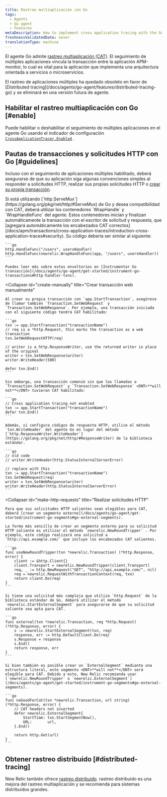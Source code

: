 ```yaml
---
title: Rastreo multiaplicación con Go
tags:
  - Agents
  - Go agent
  - Features
metaDescription: How to implement cross application tracing with the Go agent in order to connect transactions across APM-monitored apps.
freshnessValidatedDate: never
translationType: machine
---
```


El agente Go admite [rastreo multiaplicación (CAT)](/docs/apm/transactions/cross-application-traces/introduction-cross-application-traces). El seguimiento de múltiples aplicaciones vincula la transacción entre la aplicación APM-monitor, lo cual es vital para la aplicación que implementa una arquitectura orientada a servicios o microservicios.

<Callout variant="important">
  El rastreo de aplicaciones múltiples ha quedado obsoleto en favor de [Distributed tracing](/docs/agents/go-agent/features/distributed-tracing-go) y se eliminará en una versión futura de agente.
</Callout>

## Habilitar el rastreo multiaplicación con Go [#enable]

Puede habilitar o deshabilitar el seguimiento de múltiples aplicaciones en el agente Go usando el indicador de configuración [`CrossApplicationTracer.Enabled`](/docs/agents/go-agent/instrumentation/go-agent-configuration#cross-tracer-enabled) .

## Pautas de transacciones y solicitudes HTTP con Go [#guidelines]

Incluso con el seguimiento de aplicaciones múltiples habilitado, deberá asegurarse de que su aplicación siga algunas convenciones simples al responder a solicitudes HTTP, realizar sus propias solicitudes HTTP o [crear su propia transacción](/docs/agents/go-agent/get-started/instrument-go-transactions).

<CollapserGroup>
  <Collapser
    id="create-transactions"
    title="Creating transactions via http.ServeMux"
  >
    Si está utilizando [`http.ServeMux`](https://golang.org/pkg/net/http/#ServeMux) de Go y desea compatibilidad con CAT, deberá utilizar los contenedores `WrapHandle` y `WrapHandleFunc` del agente. Estos contenedores inician y finalizan automáticamente la transacción con el escritor de solicitud y respuesta, que [agregará automáticamente los encabezados CAT correctos](/docs/apm/transactions/cross-application-traces/introduction-cross-application-traces#security). Su código debería ser similar al siguiente:

    ```go
    http.HandleFunc("/users", usersHandler)
    http.HandleFunc(newrelic.WrapHandleFunc(app, "/users", usersHandler))
    ```

    Puedes leer más sobre estos envoltorios en [Instrumentar Go transacción](/docs/agents/go-agent/get-started/instrument-go-transactions#http-handler-txns).
  </Collapser>

  <Collapser
    id="create-manually"
    title="Crear transacción web manualmente"
  >
    Al crear su propia transacción con `app.StartTransaction`, asegúrese de llamar también `Transaction.SetWebRequest` y `Transaction.SetWebResponse`. Por ejemplo, una transacción iniciada con el siguiente código tendrá CAT habilitado:

    ```go
    txn := app.StartTransaction("transactionName")
    // req is a *http.Request, this marks the transaction as a web transaction
    txn.SetWebRequestHTTP(req)

    // writer is a http.ResponseWriter, use the returned writer in place of the original
    writer = txn.SetWebResponse(writer)
    writer.WriteHeader(500)

    defer txn.End()
    ```

    Sin embargo, una transacción comenzó sin que las llamadas a `Transaction.SetWebRequest` y `Transaction.SetWebResponse` <DNT>**will not**</DNT> tuvieran CAT habilitado:

    ```go
    // Cross application tracing not enabled
    txn := app.StartTransaction("transactionName")
    defer txn.End()
    ```

    Además, si configura códigos de respuesta HTTP, utilice el método `txn.WriteHeader` del agente Go en lugar del método [`http.ResponseWriter.WriteHeader`](https://golang.org/pkg/net/http/#ResponseWriter) de la biblioteca estándar.

    ```go
    // old code
    // writer.WriteHeader(http.StatusInternalServerError)

    // replace with this
    txn := app.StartTransaction("transactionName")
    txn.SetWebRequest(req)
    writer = txn.SetWebResponse(writer)
    writer.WriteHeader(http.StatusInternalServerError)
    ```
  </Collapser>

  <Collapser
    id="make-http-requests"
    title="Realizar solicitudes HTTP"
  >
    Para que sus solicitudes HTTP salientes sean elegibles para CAT, deberá [crear un segmento externo](/docs/agents/go-agent/get-started/instrument-go-segments#go-external-segments).

    La forma más sencilla de crear un segmento externo para su solicitud HTTP saliente es utilizar el método `newrelic.NewRoundTripper` . Por ejemplo, este código realizará una solicitud a `http://api.example.com/` que incluye los encabezados CAT salientes.

    ```go
    func useNewRoundTripper(txn *newrelic.Transaction) (*http.Response, error) {
        client := &http.Client{}
        client.Transport = newrelic.NewRoundTripper(client.Transport)
        req, _ := http.NewRequest("GET", "http://api.example.com/", nil)
        req = newrelic.RequestWithTransactionContext(req, txn)
        return client.Do(req)
    }
    ```

    Si tiene una solicitud más compleja que utiliza `http.Request` de la biblioteca estándar de Go, deberá utilizar el método `newrelic.StartExternalSegment` para asegurarse de que su solicitud saliente sea apta para CAT.

    ```go
    func external(txn *newrelic.Transaction, req *http.Request) (*http.Response, error) {
        s := newrelic.StartExternalSegment(txn, req)
        response, err := http.DefaultClient.Do(req)
        s.Response = response
        s.End()
        return response, err
    }
    ```

    Si bien también es posible crear un `ExternalSegment` mediante una estructura literal, este segmento <DNT>**will not**</DNT> será elegible para CAT. Debido a esto, New Relic recomienda usar [`newrelic.NewRoundTripper` o `newrelic.ExternalSegment`](/docs/agents/go-agent/get-started/instrument-go-segments#go-external-segments).

    ```go
    func noGoodForCat(txn *newrelic.Transaction, url string) (*http.Response, error) {
        // CAT headers not inserted
        defer newrelic.ExternalSegment{
            StartTime: txn.StartSegmentNow(),
            URL:       url,
        }.End()

        return http.Get(url)
    }
    ```
  </Collapser>
</CollapserGroup>

## Obtener rastreo distribuido [#distributed-tracing]

New Relic también ofrece [rastreo distribuido](/docs/apm/distributed-tracing/getting-started/introduction-distributed-tracing). rastreo distribuido es una mejora del rastreo multiaplicación y se recomienda para sistemas distribuidos grandes.

